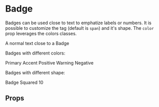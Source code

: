 

<Meta title="Components|Badge" component={Badge} />

# Badge

Badges can be used close to text to emphatize labels or numbers.
It is possible to customize the tag (default is `span`) and it's shape.
The `color` prop leverages the colors classes.

<Preview>
    <Story name="Default">
        <div>
            A normal text close to a <Badge>Badge</Badge>
        </div>
    </Story>
</Preview>

Badges with different colors:

<Preview>
    <Story name="Colored badges">
        <div>
            <Badge color="primary">Primary</Badge>
            <Badge color="accent">Accent</Badge>
            <Badge color="positive">Positive</Badge>
            <Badge color="warning">Warning</Badge>
            <Badge color="negative">Negative</Badge>
        </div>
    </Story>
</Preview>

Badges with different shape:

<Preview>
    <Story name="Different shapes">
        <div>
            <Badge color="primary">Badge</Badge>
            <Badge color="accent" type="squared">
                Squared
            </Badge>
            <Badge color="positive" type="circular">
                10
            </Badge>
        </div>
    </Story>
</Preview>

## Props

<Props of={Badge} />

